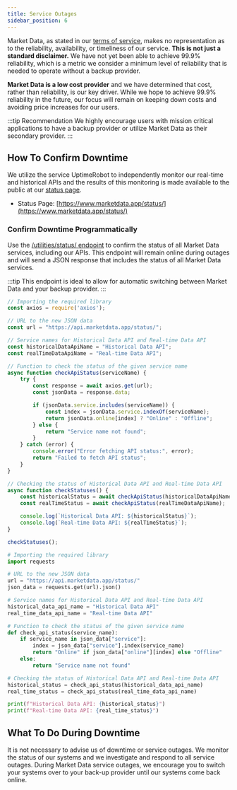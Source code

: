 ```yaml
---
title: Service Outages
sidebar_position: 6
---
```



Market Data, as stated in our [terms of service](https://www.marketdata.app/terms/), makes no representation as to the reliability, availability, or timeliness of our service. **This is not just a standard disclaimer.** We have not yet been able to achieve 99.9% reliability, which is a metric we consider a minimum level of reliability that is needed to operate without a backup provider.

**Market Data is a low cost provider** and we have determined that cost, rather than reliability, is our key driver. While we hope to achieve 99.9% reliability in the future, our focus will remain on keeping down costs and avoiding price increases for our users.

:::tip Recommendation
We highly encourage users with mission critical applications to have a backup provider or utilize Market Data as their secondary provider. 
:::

## How To Confirm Downtime

We utilize the service UptimeRobot to independently monitor our real-time and historical APIs and the results of this monitoring is made available to the public at our [status page](https://www.marketdata.app/status/).

- Status Page: [https://www.marketdata.app/status/](https://www.marketdata.app/status/)

### Confirm Downtime Programmatically

Use the [/utilities/status/ endpoint](/api/utilities/status) to confirm the status of all Market Data services, including our APIs. This endpoint will remain online during outages and will send a JSON response that includes the status of all Market Data services. 

:::tip
This endpoint is ideal to allow for automatic switching between Market Data and your backup provider.
:::

<Tabs>
<TabItem value="NodeJS" label="NodeJS">

```js title="status.js"
// Importing the required library
const axios = require('axios');

// URL to the new JSON data
const url = "https://api.marketdata.app/status/";

// Service names for Historical Data API and Real-time Data API
const historicalDataApiName = "Historical Data API";
const realTimeDataApiName = "Real-time Data API";

// Function to check the status of the given service name
async function checkApiStatus(serviceName) {
    try {
        const response = await axios.get(url);
        const jsonData = response.data;

        if (jsonData.service.includes(serviceName)) {
            const index = jsonData.service.indexOf(serviceName);
            return jsonData.online[index] ? "Online" : "Offline";
        } else {
            return "Service name not found";
        }
    } catch (error) {
        console.error("Error fetching API status:", error);
        return "Failed to fetch API status";
    }
}

// Checking the status of Historical Data API and Real-time Data API
async function checkStatuses() {
    const historicalStatus = await checkApiStatus(historicalDataApiName);
    const realTimeStatus = await checkApiStatus(realTimeDataApiName);

    console.log(`Historical Data API: ${historicalStatus}`);
    console.log(`Real-time Data API: ${realTimeStatus}`);
}

checkStatuses();
```

</TabItem>
<TabItem value="Python" label="Python">

```python title="status.py"
# Importing the required library
import requests

# URL to the new JSON data
url = "https://api.marketdata.app/status/"
json_data = requests.get(url).json()

# Service names for Historical Data API and Real-time Data API
historical_data_api_name = "Historical Data API"
real_time_data_api_name = "Real-time Data API"

# Function to check the status of the given service name
def check_api_status(service_name):
    if service_name in json_data["service"]:
        index = json_data["service"].index(service_name)
        return "Online" if json_data["online"][index] else "Offline"
    else:
        return "Service name not found"

# Checking the status of Historical Data API and Real-time Data API
historical_status = check_api_status(historical_data_api_name)
real_time_status = check_api_status(real_time_data_api_name)

print(f"Historical Data API: {historical_status}")
print(f"Real-time Data API: {real_time_status}")
```

</TabItem>
</Tabs>

## What To Do During Downtime

It is not necessary to advise us of downtime or service outages. We monitor the status of our systems and we investigate and respond to all service outages. During Market Data service outages, we encourage you to switch your systems over to your back-up provider until our systems come back online.
